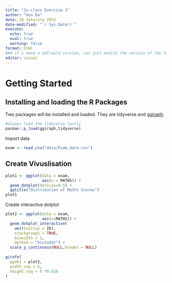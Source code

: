 ```yaml
---
title: "In-class Exercise 3"
author: "Huo Da"
date: 28 Janurary 2023
date-modified: "`r Sys.Date()`"
execute: 
  echo: true
  eval: true
  warning: false
format: html
### if u need a odf/word version, can just modify the version of the format and click download
editor: visual
---
```


# Getting Started

## Installing and loading the R Packages

Two packages will be installed and loaded. They are tidyverse and [ggiraph](https://davidgohel.github.io/ggiraph/).

```r
#always load the tidyverse lastly
pacman::p_load(ggiraph,tidyverse)

```

Import data

```r
exam <- read_csv("data/Exam_data.csv")
```

## Create Vivuslisation

```r
plot1 <- ggplot(data = exam,
                aes(x = MATHS)) +
  geom_dotplot(dotsize=0.5) +
  ggtitle("Distribution of Maths Scores")
plot1
```

Create interactive dotplot

```r
plot2 <- ggplot(data = exam,
                aes(x=MATHS)) +
  geom_dotplot_interactive(
    aes(tooltip = ID),
    stackgroups = TRUE,
    binwidth = 1,
    method = "histodot") +
  scale_y_continuous(NULL,breaks = NULL)
                     
girafe(
  ggobj = plot2,
  width_svg = 6,
  height_svg = 6 *0.618
)


```
